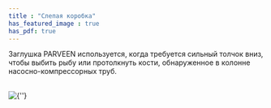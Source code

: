 ```yaml
---
title : "Слепая коробка"
has_featured_image : true
has_pdf: true
---
```


Заглушка PARVEEN используется, когда требуется сильный толчок вниз, чтобы выбить рыбу или протолкнуть кости, обнаруженное в колонне насосно-компрессорных труб.

<br />
<Image src={image} alt={''} />
